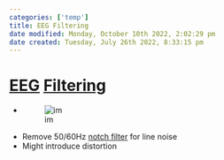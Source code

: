 ```yaml
---
categories: ['temp']
title: EEG Filtering
date modified: Monday, October 10th 2022, 2:02:29 pm
date created: Tuesday, July 26th 2022, 8:33:15 pm
---
```


# [EEG](EEG.qmd) [Filtering](Filtering.qmd)
- ![im](images/Pasted%20image%2020220502153920.png)
- Remove 50/60Hz [notch filter](Notch%20filter.qmd) for line noise
- Might introduce distortion



